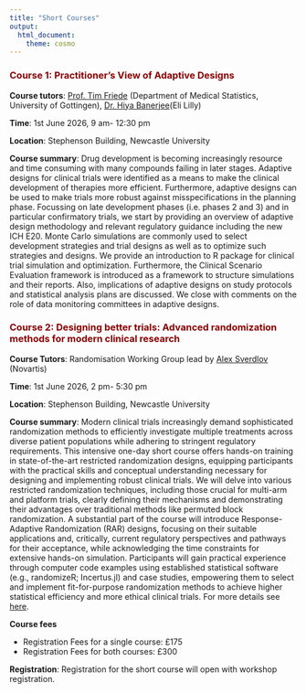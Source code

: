 ---
title: "Short Courses"
output:
  html_document:
    theme: cosmo
---


```{=html}
<style type="text/css">
h1.title {
  font-size: 36px;
  color: DarkRed;
  text-align: center;
}
</style>
```


<h3 style="color: DarkRed; text-align: left;">
Course 1: Practitioner’s View of Adaptive Designs
</h3>

**Course tutors**: [Prof. Tim Friede](https://medstat.umg.eu/en/friede/) (Department of Medical Statistics, University of Gottingen), [Dr. Hiya Banerjee](https://www.linkedin.com/in/hiya-b-22397514/)(Eli Lilly) <br/>

**Time**: 1st June 2026, 9 am- 12:30 pm <br/>

**Location**: Stephenson Building, Newcastle University


**Course summary**:  Drug development is becoming increasingly resource and time consuming with many compounds failing in later stages. Adaptive designs for clinical trials were identified as a means to make the clinical development of therapies more efficient. Furthermore, adaptive designs can be used to make trials more robust against misspecifications in the planning phase. Focussing on late development phases (i.e. phases 2 and 3) and in particular confirmatory trials, we start by providing an overview of adaptive design methodology and relevant regulatory guidance including the new ICH E20. Monte Carlo simulations are commonly used to select development strategies and trial designs as well as to optimize such strategies and designs. We provide an introduction to R package for clinical trial simulation and optimization. Furthermore, the Clinical Scenario Evaluation framework is introduced as a framework to structure simulations and their reports. Also, implications of adaptive designs on study protocols and statistical analysis plans are discussed. We close with comments on the role of data monitoring committees in adaptive designs. 



<h3 style="color: DarkRed; text-align: left;">
Course 2: Designing better trials: Advanced randomization methods for modern clinical research 
</h3>

**Course Tutors**: Randomisation Working Group lead by [Alex Sverdlov](https://www.linkedin.com/in/alex-sverdlov-a403167/) (Novartis)

**Time**: 1st June 2026, 2 pm- 5:30 pm <br/>

**Location**: Stephenson Building, Newcastle University


**Course summary**: Modern clinical trials increasingly demand sophisticated randomization methods to efficiently investigate multiple treatments across diverse patient populations while adhering to stringent regulatory requirements. This intensive one-day short course offers hands-on training in state-of-the-art restricted randomization designs, equipping participants with the practical skills and conceptual understanding necessary for designing and implementing robust clinical trials. We will delve into various restricted randomization techniques, including those crucial for multi-arm and platform trials, clearly defining their mechanisms and demonstrating their advantages over traditional methods like permuted block randomization. A substantial part of the course will introduce Response-Adaptive Randomization (RAR) designs, focusing on their suitable applications and, critically, current regulatory perspectives and pathways for their acceptance, while acknowledging the time constraints for extensive hands-on simulation. Participants will gain practical experience through computer code examples using established statistical software (e.g., randomizeR; Incertus.jl) and case studies, empowering them to select and implement fit-for-purpose randomization methods to achieve higher statistical efficiency and more ethical clinical trials. For more details see [here](Short Course 2_AS.pdf){target="_blank"}.

**Course fees**
<ul>
  <li> Registration Fees for a single course: £175   </li>
  <li> Registration Fees for both courses: £300   </li>
</ul>

**Registration**: 
Registration for the short course will open with workshop registration.
 